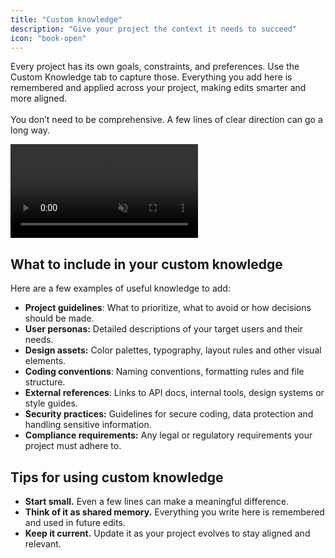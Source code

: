 ```yaml
---
title: "Custom knowledge"
description: "Give your project the context it needs to succeed"
icon: "book-open"
---
```


Every project has its own goals, constraints, and preferences. Use the Custom Knowledge tab to capture those. Everything you add here is remembered and applied across your project, making edits smarter and more aligned.\
\
You don’t need to be comprehensive. A few lines of clear direction can go a long way.

<Frame>
  <video autoPlay loop muted playsInline className="w-full">
    <source src="/assets/features/videos/custom-knowledge.mp4" type="video/mp4" />
  </video>
</Frame>

## **What to include in your custom knowledge**

Here are a few examples of useful knowledge to add:

- **Project guidelines**: What to prioritize, what to avoid or how decisions should be made.
- **User personas:** Detailed descriptions of your target users and their needs.
- **Design assets:** Color palettes, typography, layout rules and other visual elements.
- **Coding conventions**: Naming conventions, formatting rules and file structure.
- **External references**: Links to API docs, internal tools, design systems or style guides.
- **Security practices:** Guidelines for secure coding, data protection and handling sensitive information.
- **Compliance requirements:** Any legal or regulatory requirements your project must adhere to.

## **Tips for using custom knowledge**

- **Start small.** Even a few lines can make a meaningful difference.
- **Think of it as shared memory.** Everything you write here is remembered and used in future edits.
- **Keep it current.** Update it as your project evolves to stay aligned and relevant.
